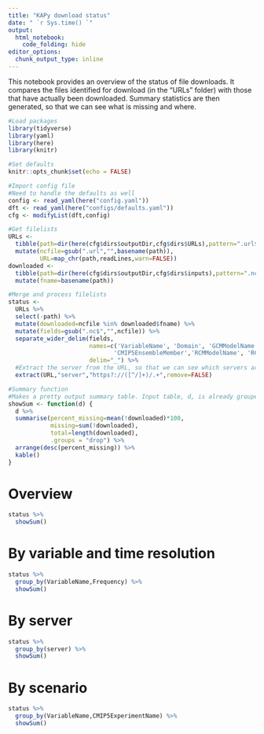 ```yaml
---
title: "KAPy download status"
date: " `r Sys.time() `"
output: 
  html_notebook:
    code_folding: hide
editor_options: 
  chunk_output_type: inline
---
```


This notebook provides an overview of the status of file downloads. It compares the files identified for download (in the "URLs" folder) with those that have actually been downloaded. Summary statistics are then generated, so that we can see what is missing and where.

```r
#Load packages 
library(tidyverse)
library(yaml)
library(here)
library(knitr)

#Set defaults
knitr::opts_chunk$set(echo = FALSE)

#Import config file
#Need to handle the defaults as well
config <- read_yaml(here("config.yaml"))
dft <- read_yaml(here("configs/defaults.yaml"))
cfg <- modifyList(dft,config)

#Get filelists
URLs <- 
  tibble(path=dir(here(cfg$dirs$outputDir,cfg$dirs$URLs),pattern=".url$",full.names = TRUE)) %>% 
  mutate(ncfile=gsub(".url","",basename(path)),
         URL=map_chr(path,readLines,warn=FALSE))
downloaded <-
  tibble(path=dir(here(cfg$dirs$outputDir,cfg$dirs$inputs),pattern=".nc$",full.names = TRUE)) %>% 
  mutate(fname=basename(path))

#Merge and process filelists
status <- 
  URLs %>% 
  select(-path) %>% 
  mutate(downloaded=ncfile %in% downloaded$fname) %>% 
  mutate(fields=gsub(".nc$","",ncfile)) %>% 
  separate_wider_delim(fields,
                       names=c('VariableName', 'Domain', 'GCMModelName', 'CMIP5ExperimentName', 
                              'CMIP5EnsembleMember','RCMModelName', 'RCMVersionID', 'Frequency', 'Time'),
                       delim="_") %>% 
  #Extract the server from the URL, so that we can see which servers are missing
  extract(URL,"server","https?://([^/]+)/.+",remove=FALSE) 

#Summary function
#Makes a pretty output summary table. Input table, d, is already grouped appropriately
showSum <- function(d) {
  d %>% 
  summarise(percent_missing=mean(!downloaded)*100,
            missing=sum(!downloaded),
            total=length(downloaded),
            .groups = "drop") %>% 
  arrange(desc(percent_missing)) %>% 
  kable()
}

```

# Overview 

```r
status %>% 
  showSum()
```
 
# By variable and time resolution
 
```r
status %>% 
  group_by(VariableName,Frequency) %>% 
  showSum()  
```


# By server
 
```r
status %>% 
  group_by(server) %>% 
  showSum()
```

# By scenario

```r
status %>% 
  group_by(VariableName,CMIP5ExperimentName) %>% 
  showSum()

```
 
 

